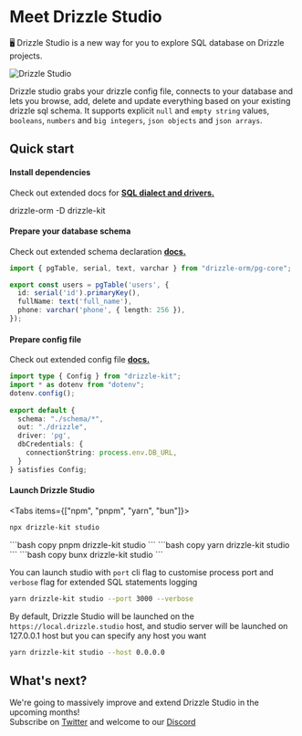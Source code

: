 
# Meet Drizzle Studio
🖥 Drizzle Studio is a new way for you to explore SQL database on Drizzle projects.

![Drizzle Studio](@/assets/images/drizzle-studio.jpg)

Drizzle studio grabs your drizzle config file, connects to your database and lets you browse, add, 
delete and update everything based on your existing drizzle sql schema. It supports explicit `null` and `empty string` values, 
`booleans`, `numbers` and `big integers`, `json objects` and `json arrays`.

## Quick start
<Steps>

#### Install dependencies
Check out extended docs for **[SQL dialect and drivers.](/docs/installation-and-db-connection)**

<Npm>
drizzle-orm
-D drizzle-kit
</Npm>

#### Prepare your database schema
Check out extended schema declaration **[docs.](/docs/sql-schema-declaration)**
```typescript copy filename="schema.ts"
import { pgTable, serial, text, varchar } from "drizzle-orm/pg-core";

export const users = pgTable('users', {
  id: serial('id').primaryKey(),
  fullName: text('full_name'),
  phone: varchar('phone', { length: 256 }),
});
```

#### Prepare config file
Check out extended config file **[docs.](/kit-docs/conf)**
```typescript copy filename="drizzle.config.ts"
import type { Config } from "drizzle-kit";
import * as dotenv from "dotenv";
dotenv.config();
 
export default {
  schema: "./schema/*",
  out: "./drizzle",
  driver: 'pg',
  dbCredentials: {
    connectionString: process.env.DB_URL,
  }
} satisfies Config;
```
#### Launch Drizzle Studio
<Tabs items={["npm", "pnpm", "yarn", "bun"]}>
<Tab>
```bash copy
npx drizzle-kit studio
```
</Tab>
<Tab>
```bash copy
pnpm drizzle-kit studio
```
</Tab>
<Tab>
```bash copy
yarn drizzle-kit studio
```
</Tab>
<Tab>
```bash copy
bunx drizzle-kit studio
```
</Tab>
</Tabs>

You can launch studio with `port` cli flag to customise process port and `verbose` flag for extended SQL statements logging
```bash
yarn drizzle-kit studio --port 3000 --verbose
```

By default, Drizzle Studio will be launched on the `https://local.drizzle.studio` host, and studio server will be launched on 127.0.0.1 host but you can specify any host you want
```bash
yarn drizzle-kit studio --host 0.0.0.0
```
</Steps>


## What's next?
We're going to massively improve and extend Drizzle Studio in the upcoming months!   
Subscribe on [Twitter](https://twitter.com/DrizzleORM) and welcome to our [Discord](https://driz.link/discord)
